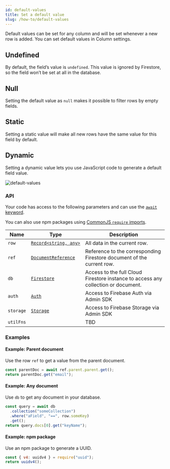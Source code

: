 ```yaml
---
id: default-values
title: Set a default value
slug: /how-to/default-values
---
```


Default values can be set for any column and will be set whenever a new row is
added. You can set default values in Column settings.

## Undefined

By default, the field’s value is `undefined`. This value is ignored by
Firestore, so the field won’t be set at all in the database.

## Null

Setting the default value as `null` makes it possible to filter rows by empty
fields.

## Static

Setting a static value will make all new rows have the same value for this field
by default.

## Dynamic

Setting a dynamic value lets you use JavaScript code to generate a default field
value.

![default-values](./assets/default-values.png)

### API

Your code has access to the following parameters and can use the
[`await` keyword](https://developer.mozilla.org/en-US/docs/Web/JavaScript/Reference/Operators/await).

You can also use npm packages using
[CommonJS `require` imports](https://nodejs.org/en/knowledge/getting-started/what-is-require/).

| Name      | Type                                                                                                                    | Description                                                                       |
| --------- | ----------------------------------------------------------------------------------------------------------------------- | --------------------------------------------------------------------------------- |
| `row`     | [<code>Record<string,&nbsp;any></code>](https://www.typescriptlang.org/docs/handbook/utility-types.html#recordkeystype) | All data in the current row.                                                      |
| `ref`     | [`DocumentReference`](https://firebase.google.com/docs/reference/node/firebase.firestore.DocumentReference)             | Reference to the corresponding Firestore document of the current row.             |
| `db`      | [`Firestore`](https://firebase.google.com/docs/reference/node/firebase.firestore.Firestore)                             | Access to the full Cloud Firestore instance to access any collection or document. |
| `auth`    | [`Auth`](https://firebase.google.com/docs/reference/admin/node/admin.auth.Auth-1)                                       | Access to Firebase Auth via Admin SDK                                             |
| `storage` | [`Storage`](https://firebase.google.com/docs/reference/admin/node/admin.storage.Storage-1)                              | Access to Firebase Storage via Admin SDK                                          |
| `utilFns` |                                                                                                                         | TBD                                                                               |

### Examples

#### Example: Parent document

Use the row `ref` to get a value from the parent document.

```javascript
const parentDoc = await ref.parent.parent.get();
return parentDoc.get("email");
```

#### Example: Any document

Use `db` to get any document in your database.

```javascript
const query = await db
  .collection("someCollection")
  .where("aField", "==", row.someKey)
  .get();
return query.docs[0].get("keyName");
```

#### Example: npm package

Use an npm package to generate a UUID.

```js
const { v4: uuidv4 } = require("uuid");
return uuidv4();
```

